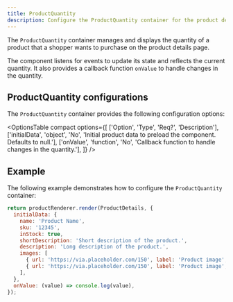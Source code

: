 ```yaml
---
title: ProductQuantity
description: Configure the ProductQuantity container for the product details page drop-in component.
---
```



The `ProductQuantity` container manages and displays the quantity of a product that a shopper wants to purchase on the product details page.

The component listens for events to update its state and reflects the current quantity. It also provides a callback function `onValue` to handle changes in the quantity.

## ProductQuantity configurations

The `ProductQuantity` container provides the following configuration options:

<OptionsTable
  compact
  options={[
    ['Option', 'Type', 'Req?', 'Description'],
    ['initialData', 'object', 'No', 'Initial product data to preload the component. Defaults to null.'],
    ['onValue', 'function', 'No', 'Callback function to handle changes in the quantity.'],
  ]}
/>

## Example

The following example demonstrates how to configure the `ProductQuantity` container:

```js
return productRenderer.render(ProductDetails, {
  initialData: {
    name: 'Product Name',
    sku: '12345',
    inStock: true,
    shortDescription: 'Short description of the product.',
    description: 'Long description of the product.',
    images: [
      { url: 'https://via.placeholder.com/150', label: 'Product image', width: 150, height: 150},
      { url: 'https://via.placeholder.com/150', label: 'Product image', width: 150, height: 150},
    ],
  },
  onValue: (value) => console.log(value),
});
```